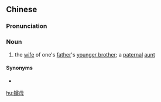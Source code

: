 {{also|婶母}}
==Chinese==
{{zh-forms|s=婶母}}

===Pronunciation===
{{zh-pron
|m=shěnmǔ
|c=sam2 mou5
|cat=n
}}

===Noun===
{{zh-noun}}

# the [[wife]] of one's [[father]]'s [[younger brother]]; a [[paternal]] [[aunt]]

====Synonyms====
* {{zh-l|嬸子}}

[[hu:嬸母]]